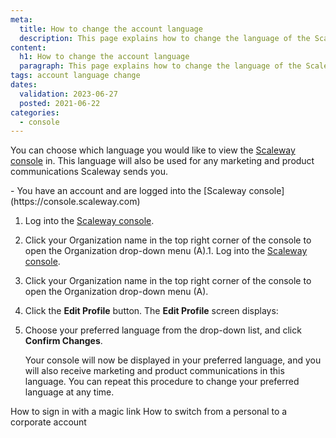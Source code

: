 ```yaml
---
meta:
  title: How to change the account language
  description: This page explains how to change the language of the Scaleway console
content:
  h1: How to change the account language
  paragraph: This page explains how to change the language of the Scaleway console
tags: account language change 
dates:
  validation: 2023-06-27
  posted: 2021-06-22
categories:
  - console
---
```


You can choose which language you would like to view the [Scaleway console](/console/my-account/concepts/#console) in. This language will also be used for any marketing and product communications Scaleway sends you.

<Message type="requirement">
  - You have an account and are logged into the [Scaleway console](https://console.scaleway.com)
</Message>


1. Log into the [Scaleway console](https://console.scaleway.com).
    <Lightbox src="scaleway-console-menu.webp" alt="" />
2. Click your Organization name in the top right corner of the console to open the Organization drop-down menu (A).1. Log into the [Scaleway console](https://console.scaleway.com).
    <Lightbox src="scaleway-console-menu.webp" alt="" />
2. Click your Organization name in the top right corner of the console to open the Organization drop-down menu (A).
4. Click the **Edit Profile** button. The **Edit Profile** screen displays:
    <Lightbox src="scaleway-edit-profile.webp" alt="" />
5. Choose your preferred language from the drop-down list, and click **Confirm Changes**.

    Your console will now be displayed in your preferred language, and you will also receive marketing and product communications in this language. You can repeat this procedure to change your preferred language at any time.


<Navigation title="See Also">
 <PreviousButton to="/console/my-account/how-to/sign-in-with-magic-link/">How to sign in with a magic link</PreviousButton>
 <NextButton to="/console/my-account/how-to/switch-account-to-corporate/">How to switch from a personal to a corporate account</NextButton>
</Navigation>
